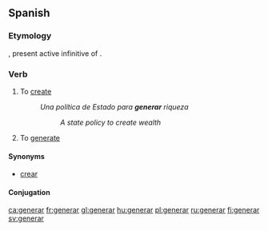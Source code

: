 ==Spanish==
===Etymology===
{{etyl|la|es}} {{term|generare|generāre|lang=la}}, present active infinitive of {{term|genero|lang=la}}.

===Verb===
{{es-verb|gener|ar}}

# To [[create]]
#:''Una política de Estado para '''generar''' riqueza''
#::''A state policy to create wealth''
# To [[generate]]

====Synonyms====
*[[crear]]

====Conjugation====
{{es-conj-ar|gener}}

[[ca:generar]]
[[fr:generar]]
[[gl:generar]]
[[hu:generar]]
[[pl:generar]]
[[ru:generar]]
[[fi:generar]]
[[sv:generar]]